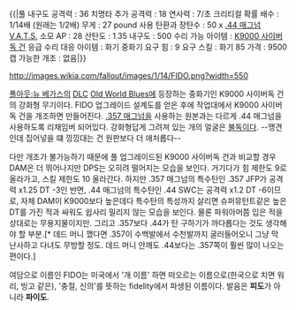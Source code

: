 {{|풀 내구도 공격력 : 36
치명타 추가 공격력 : 18
연사력 : 7/초
크리티컬 확률 배수 : 1/14배 (원래는 1/2배)
무게 : 27 pound
사용 탄환과 장탄수 : 50 x [[.44 매그넘]]
[[V.A.T.S.]] 소모 AP : 28
산탄도 : 1.35
내구도 : 500
수리 가능 아이템 : [[K9000 사이버독 건]]
응급 수리 대응 아이템 : 화기 중화기
요구 힘 : 9
요구 스킬 : 화기 85
가격 : 9500 캡
가능한 개조 : 없음|}}

http://images.wikia.com/fallout/images/1/14/FIDO.png?width=550
 
[[폴아웃:뉴 베가스]]의 [[DLC]] [[Old World Blues]]에 등장하는 중화기인 K9000 사이버독 건의 강화형 무기이다. FIDO 업그레이드 설계도를 얻은 후에 작업대에서 K9000 사이버독 건을 개조하면 만들어진다. [[.357 매그넘]]을 사용하는 원본과는 다르게 .44 매그넘을 사용하도록 리채임버 되어있다. 강화형답게 그려져 있는 개의 얼굴은 [[불독]]이다. --맹견인데 집어넣을 떄 낑낑대는 건 원판보다 더 애처롭다--

다만 개조가 불가능하기 때문에 풀 업그레이드된 K9000 사이버독 건과 비교할 경우 DAM은 더 뛰어나지만 DPS는 오히려 떨어지는 모습을 보인다. 거기다가 힘 제한도 9로 올라가고, 스킬 제한도 10 올라간다. 하지만 .357 매그넘의 특수탄인 .357 JFP가 공격력 x1.25 DT -3인 반면, .44 매그넘의 특수탄인 .44 SWC는 공격력 x1.2 DT -6이므로, 자체 DAM이 K9000보다 높은데다 특수탄의 특성까지 살리면 슈퍼뮤턴트같은 높은 DT를 가진 적과 싸워도 쉽사리 밀리지 않는 모습을 보인다. 물론 파워아머쯤 입은 적을 상대로는 무용지물이지만. 그리고 .357보다 .44가 탄 구하기가 까다롭다는 것도 생각해야 할 부분.[* 데드 머니 깼다면 .357이 수백발에서 수천발까지 굴러들어오니 그냥 막 난사하고 다녀도 무방할 정도. 데드 머니 안깨도 .44보다는 .357쪽이 훨씬 많이 나오는 편이다.]

여담으로 이름인 FIDO는 미국에서 '개 이름' 하면 떠오르는 이름으로(한국으로 치면 워리, 빙고 같은), '충절, 신의'를 뜻하는 fidelity에서 파생된 이름이다. 발음은 '''피도'''가 아니라 '''파이도'''.
